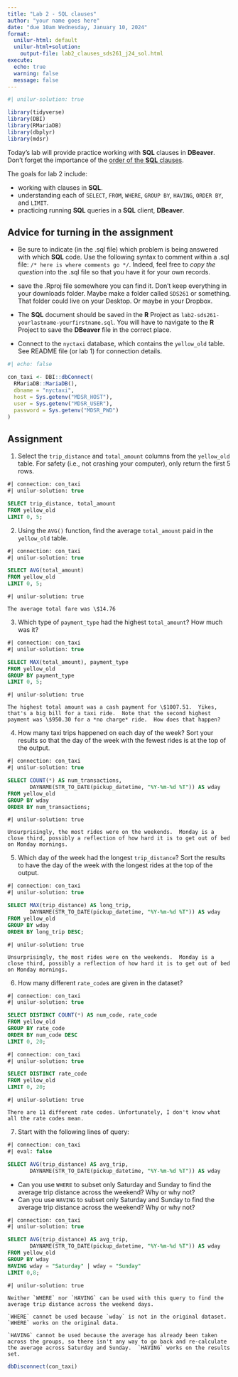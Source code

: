 ```yaml
---
title: "Lab 2 - SQL clauses"
author: "your name goes here"
date: "due 10am Wednesday, January 10, 2024"
format: 
  unilur-html: default
  unilur-html+solution:
    output-file: lab2_clauses_sds261_j24_sol.html
execute:
  echo: true
  warning: false
  message: false
---
```


```r
#| unilur-solution: true

library(tidyverse)
library(DBI)
library(RMariaDB)
library(dbplyr)
library(mdsr)
```

Today's lab will provide practice working with **SQL** clauses in **DBeaver**.  Don't forget the importance of the <a href = "https://st47s.com/SDS261/Notes/03-sql-verbs.html" target = "_blank">order of the **SQL** clauses</a>. 

The goals for lab 2 include:

* working with clauses in **SQL**.
* understanding each of `SELECT`, `FROM`, `WHERE`, `GROUP BY`, `HAVING`, `ORDER BY`, and `LIMIT`.
* practicing running **SQL** queries in a **SQL** client, **DBeaver**.



## Advice for turning in the assignment

* Be sure to indicate (in the .sql file) which problem is being answered with which **SQL** code.  Use the following syntax to comment within a .sql file: `/* here is where comments go */`.  Indeed, feel free to *copy the question* into the .sql file so that you have it for your own records.

* save the .Rproj file somewhere you can find it.  Don't keep everything in your downloads folder.  Maybe make a folder called `SDS261` or something.  That folder could live on your Desktop.  Or maybe in your Dropbox.  

* The **SQL** document should be saved in the **R** Project as `lab2-sds261-yourlastname-yourfirstname.sql`.  You will have to navigate to the **R** Project to save the **DBeaver** file in the correct place.

* Connect to the `nyctaxi` database, which contains the `yellow_old` table.  See README file (or lab 1) for connection details.

```r
#| echo: false

con_taxi <- DBI::dbConnect(
  RMariaDB::MariaDB(),
  dbname = "nyctaxi",
  host = Sys.getenv("MDSR_HOST"),
  user = Sys.getenv("MDSR_USER"),
  password = Sys.getenv("MDSR_PWD")
)
```


##  Assignment



1. Select the `trip_distance` and `total_amount` columns from the `yellow_old` table. For safety (i.e., not crashing your computer), only return the first 5 rows.

```sql
#| connection: con_taxi
#| unilur-solution: true

SELECT trip_distance, total_amount
FROM yellow_old
LIMIT 0, 5;
```


2. Using the `AVG()` function, find the average `total_amount` paid in the `yellow_old` table.

```sql
#| connection: con_taxi
#| unilur-solution: true

SELECT AVG(total_amount)
FROM yellow_old
LIMIT 0, 5;
```
```block
#| unilur-solution: true

The average total fare was \$14.76
```

3. Which type of `payment_type` had the highest `total_amount`?  How much was it?

```sql
#| connection: con_taxi
#| unilur-solution: true

SELECT MAX(total_amount), payment_type
FROM yellow_old
GROUP BY payment_type
LIMIT 0, 5;
```

```block
#| unilur-solution: true

The highest total amount was a cash payment for \$1007.51.  Yikes, that's a big bill for a taxi ride.  Note that the second highest payment was \$950.30 for a *no charge* ride.  How does that happen?
```

4. How many taxi trips happened on each day of the week?  Sort your results so that the day of the week with the fewest rides is at the top of the output.

```sql
#| connection: con_taxi
#| unilur-solution: true

SELECT COUNT(*) AS num_transactions, 
       DAYNAME(STR_TO_DATE(pickup_datetime, "%Y-%m-%d %T")) AS wday
FROM yellow_old
GROUP BY wday
ORDER BY num_transactions;
```

```block
#| unilur-solution: true

Unsurprisingly, the most rides were on the weekends.  Monday is a close third, possibly a reflection of how hard it is to get out of bed on Monday mornings.
```

5. Which day of the week had the longest `trip_distance`?  Sort the results to have the day of the week with the longest rides at the top of the output. 

```sql
#| connection: con_taxi
#| unilur-solution: true

SELECT MAX(trip_distance) AS long_trip, 
       DAYNAME(STR_TO_DATE(pickup_datetime, "%Y-%m-%d %T")) AS wday
FROM yellow_old
GROUP BY wday
ORDER BY long_trip DESC;
```

```block
#| unilur-solution: true

Unsurprisingly, the most rides were on the weekends.  Monday is a close third, possibly a reflection of how hard it is to get out of bed on Monday mornings.
```

6. How many different `rate_code`s are given in the dataset?

```sql
#| connection: con_taxi
#| unilur-solution: true

SELECT DISTINCT COUNT(*) AS num_code, rate_code
FROM yellow_old
GROUP BY rate_code
ORDER BY num_code DESC
LIMIT 0, 20;
```
```sql
#| connection: con_taxi
#| unilur-solution: true

SELECT DISTINCT rate_code
FROM yellow_old
LIMIT 0, 20;
```

```block
#| unilur-solution: true

There are 11 different rate codes. Unfortunately, I don't know what all the rate codes mean.
```

7. Start with the following lines of query:

```sql
#| connection: con_taxi
#| eval: false

SELECT AVG(trip_distance) AS avg_trip, 
       DAYNAME(STR_TO_DATE(pickup_datetime, "%Y-%m-%d %T")) AS wday
```

* Can you use `WHERE` to subset only Saturday and Sunday to find the average trip distance across the weekend?  Why or why not?
* Can you use `HAVING` to subset only Saturday and Sunday to find the average trip distance across the weekend?  Why or why not?


```sql
#| connection: con_taxi
#| unilur-solution: true

SELECT AVG(trip_distance) AS avg_trip, 
       DAYNAME(STR_TO_DATE(pickup_datetime, "%Y-%m-%d %T")) AS wday
FROM yellow_old
GROUP BY wday
HAVING wday = "Saturday" | wday = "Sunday"
LIMIT 0,8;
```

```block
#| unilur-solution: true

Neither `WHERE` nor `HAVING` can be used with this query to find the average trip distance across the weekend days.

`WHERE` cannot be used because `wday` is not in the original dataset. `WHERE` works on the original data.

`HAVING` cannot be used because the average has already been taken across the groups, so there isn't any way to go back and re-calculate the average across Saturday and Sunday.  `HAVING` works on the results set.
```

<!--Approach: 
What do you want?	
the movies.
Which tables and for what?
movies for the movie name
Conditions?
The movies must be sci-fi movies
The categories need to be ordered by the investment ratio
Anything else?
Semicolon-->



```r
dbDisconnect(con_taxi)
```